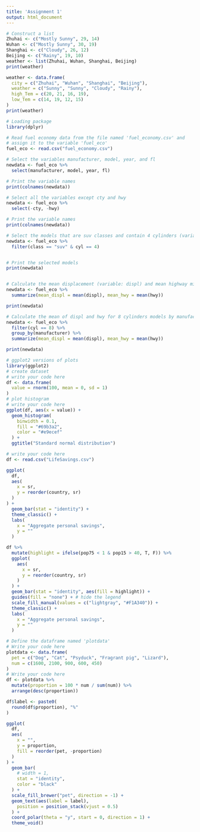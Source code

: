 ```yaml
---
title: 'Assignment 1'
output: html_document
---
```


```r
# Construct a list
Zhuhai <- c("Mostly Sunny", 29, 14)
Wuhan <- c("Mostly Sunny", 30, 19)
Shanghai <- c("Cloudy", 26, 12)
Beijing <- c("Rainy", 19, 10)
weather <- list(Zhuhai, Wuhan, Shanghai, Beijing)
print(weather)
```


```r
weather <- data.frame(
  city = c("Zhuhai", "Wuhan", "Shanghai", "Beijing"),
  weather = c("Sunny", "Sunny", "Cloudy", "Rainy"),
  high_Tem = c(20, 21, 16, 19),
  low_Tem = c(14, 19, 12, 15)
)
print(weather)
```


```r
# Loading package
library(dplyr)

# Read fuel economy data from the file named 'fuel_economy.csv' and
# assign it to the variable 'fuel_eco'
fuel_eco <- read.csv("fuel_economy.csv")

# Select the variables manufacturer, model, year, and fl
newdata <- fuel_eco %>%
  select(manufacturer, model, year, fl)

# Print the variable names
print(colnames(newdata))

# Select all the variables except cty and hwy
newdata <- fuel_eco %>%
  select(-cty, -hwy)

# Print the variable names
print(colnames(newdata))

# Select the models that are suv classes and contain 4 cylinders (variable: cyl)
newdata <- fuel_eco %>%
  filter(class == "suv" & cyl == 4)


# Print the selected models
print(newdata)


# Calculate the mean displacement (variable: displ) and mean highway miles per gallon (variable: hwy)
newdata <- fuel_eco %>%
  summarize(mean_displ = mean(displ), mean_hwy = mean(hwy))

print(newdata)

# Calculate the mean of displ and hwy for 8 cylinders models by manufacture
newdata <- fuel_eco %>%
  filter(cyl == 8) %>%
  group_by(manufacturer) %>%
  summarize(mean_displ = mean(displ), mean_hwy = mean(hwy))

print(newdata)
```

```r
# ggplot2 versions of plots
library(ggplot2)
# create dataset
# write your code here
df <- data.frame(
  value = rnorm(100, mean = 0, sd = 1)
)
# plot histogram
# write your code here
ggplot(df, aes(x = value)) +
  geom_histogram(
    binwidth = 0.1,
    fill = "#69b3a2",
    color = "#e9ecef"
  ) +
  ggtitle("Standard normal distribution")
```

```r
# write your code here
df <- read.csv("LifeSavings.csv")

ggplot(
  df,
  aes(
    x = sr,
    y = reorder(country, sr)
  )
) +
  geom_bar(stat = "identity") +
  theme_classic() +
  labs(
    x = "Aggregate personal savings",
    y = ""
  )
```
```r
df %>%
  mutate(highlight = ifelse(pop75 < 1 & pop15 > 40, T, F)) %>%
  ggplot(
    aes(
      x = sr,
      y = reorder(country, sr)
    )
  ) +
  geom_bar(stat = "identity", aes(fill = highlight)) +
  guides(fill = "none") + # hide the legend
  scale_fill_manual(values = c("lightgray", "#F1A340")) +
  theme_classic() +
  labs(
    x = "Aggregate personal savings",
    y = ""
  )
```


```r
# Define the dataframe named 'plotdata'
# Write your code here
plotdata <- data.frame(
  pet = c("Dog", "Cat", "Psyduck", "Fragrant pig", "Lizard"),
  num = c(1600, 2100, 900, 600, 450)
)
# Write your code here
df <- plotdata %>%
  mutate(proportion = 100 * num / sum(num)) %>%
  arrange(desc(proportion))

df$label <- paste0(
  round(df$proportion), "%"
)

ggplot(
  df,
  aes(
    x = "",
    y = proportion,
    fill = reorder(pet, -proportion)
  )
) +
  geom_bar(
    # width = 1,
    stat = "identity",
    color = "black"
  ) +
  scale_fill_brewer("pet", direction = -1) +
  geom_text(aes(label = label),
    position = position_stack(vjust = 0.5)
  ) +
  coord_polar(theta = "y", start = 0, direction = 1) +
  theme_void()
```


